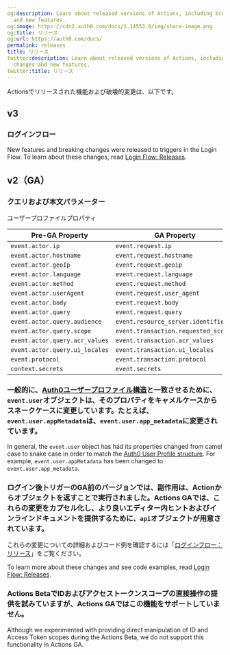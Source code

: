 ```yaml
---
og:description: Learn about released versions of Actions, including breaking changes
  and new features.
og:image: https://cdn2.auth0.com/docs/1.14553.0/img/share-image.png
og:title: リリース
og:url: https://auth0.com/docs/
permalink: releases
title: リリース
twitter:description: Learn about released versions of Actions, including breaking
  changes and new features.
twitter:title: リリース
---
```


Actionsでリリースされた機能および破壊的変更は、以下です。

## v3

### ログインフロー

New features and breaking changes were released to triggers in the Login Flow. To learn about these changes, read [Login Flow: Releases](/docs/releases).

## v2（GA）

### クエリおよび本文パラメーター

ユーザープロファイルプロパティ

<table class="table"><thead>
<tr>
<th>Pre-GA Property</th>
<th>GA Property</th>
</tr>
</thead>
<tbody>
<tr>
<td><code>event.actor.ip</code></td>
<td><code>event.request.ip</code></td>
</tr>
<tr>
<td><code>event.actor.hostname</code></td>
<td><code>event.request.hostname</code></td>
</tr>
<tr>
<td><code>event.actor.geoIp</code></td>
<td><code>event.request.geoip</code></td>
</tr>
<tr>
<td><code>event.actor.language</code></td>
<td><code>event.request.language</code></td>
</tr>
<tr>
<td><code>event.actor.method</code></td>
<td><code>event.request.method</code></td>
</tr>
<tr>
<td><code>event.actor.userAgent</code></td>
<td><code>event.request.user_agent</code></td>
</tr>
<tr>
<td><code>event.actor.body</code></td>
<td><code>event.request.body</code></td>
</tr>
<tr>
<td><code>event.actor.query</code></td>
<td><code>event.request.query</code></td>
</tr>
<tr>
<td><code>event.actor.query.audience</code></td>
<td><code>event.resource_server.identifier</code></td>
</tr>
<tr>
<td><code>event.actor.query.scope</code></td>
<td><code>event.transaction.requested_scopes</code></td>
</tr>
<tr>
<td><code>event.actor.query.acr_values</code></td>
<td><code>event.transaction.acr_values</code></td>
</tr>
<tr>
<td><code>event.actor.query.ui_locales</code></td>
<td><code>event.transaction.ui_locales</code></td>
</tr>
<tr>
<td><code>event.protocol</code></td>
<td><code>event.transaction.protocol</code></td>
</tr>
<tr>
<td><code>context.secrets</code></td>
<td><code>event.secrets</code></td>
</tr>
</tbody>
</table>

### 一般的に、[Auth0ユーザープロファイル構造](/users/user-profiles/user-profile-structure)と一致させるために、`event.user`オブジェクトは、そのプロパティをキャメルケースからスネークケースに変更しています。たとえば、`event.user.appMetadata`は、`event.user.app_metadata`に変更されています。

In general, the `event.user` object has had its properties changed from camel case to snake case in order to match the [Auth0 User Profile structure](/docs/manage-users/user-accounts/user-profiles/user-profile-structure). For example, `event.user.appMetadata` has been changed to `event.user.app_metadata`.

### ログイン後トリガーのGA前のバージョンでは、副作用は、Actionからオブジェクトを返すことで実行されました。Actions GAでは、これらの変更をカプセル化し、より良いエディター内ヒントおよびインラインドキュメントを提供するために、`api`オブジェクトが用意されています。

これらの変更についての詳細およびコード例を確認するには「[ログインフロー：リリース](/releases)」をご覧ください。

To learn more about these changes and see code examples, read [Login Flow: Releases](/docs/releases).

### Actions BetaでIDおよびアクセストークンスコープの直接操作の提供を試みていますが、Actions GAではこの機能をサポートしていません。

Although we experimented with providing direct manipulation of ID and <Tooltip tip="Access Token: Authorization credential, in the form of an opaque string or JWT, used to access an API." cta="View Glossary" href="/docs/glossary?term=Access+Token">Access Token</Tooltip> scopes during the Actions Beta, we do not support this functionality in Actions GA.